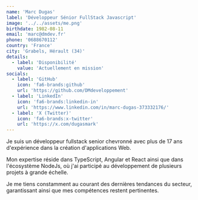 ```yaml
---
name: 'Marc Dugas'
label: 'Développeur Sénior FullStack Javascript'
image: '../../assets/me.png'
birthdate: 1982-08-11
email: 'marc@dmdev.fr'
phone: '0688670112'
country: 'France'
city: 'Grabels, Hérault (34)'
details:
  - label: 'Disponibilité'
    value: 'Actuellement en mission'
socials:
  - label: 'GitHub'
    icon: 'fa6-brands:github'
    url: 'https://github.com/DMdeveloppement'
  - label: 'LinkedIn'
    icon: 'fa6-brands:linkedin-in'
    url: 'https://www.linkedin.com/in/marc-dugas-373332176/'
  - label: 'X (Twitter)'
    icon: 'fa6-brands:x-twitter'
    url: 'https://x.com/dugasmark'
---
```


Je suis un développeur fullstack senior chevronné avec plus de 17 ans d'expérience dans la création d'applications Web.

Mon expertise réside dans TypeScript, Angular et React ainsi que dans l'écosystème NodeJs, où j'ai participé au développement de plusieurs projets à grande échelle.

Je me tiens constamment au courant des dernières tendances du secteur, garantissant ainsi que mes compétences restent pertinentes.
